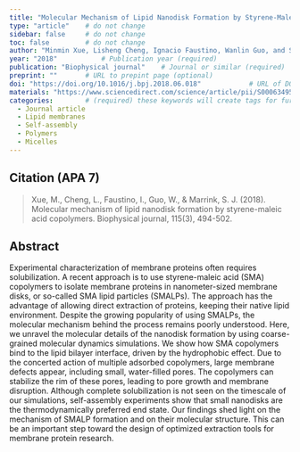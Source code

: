 ```yaml
---
title: "Molecular Mechanism of Lipid Nanodisk Formation by Styrene-Maleic Acid Copolymers"          # Paper title (required)
type: "article"    # do not change
sidebar: false     # do not change
toc: false         # do not change
author: "Minmin Xue, Lisheng Cheng, Ignacio Faustino, Wanlin Guo, and Siewert J. Marrink"         # Paper authors (required)
year: "2018"           # Publication year (required)
publication: "Biophysical journal"    # Journal or similar (required)
preprint: ""       # URL to prepint page (optional)  
doi: "https://doi.org/10.1016/j.bpj.2018.06.018"            # URL of DOI (required)  
materials: "https://www.sciencedirect.com/science/article/pii/S0006349518307215#app2"      # URL to suplementary info (optional)
categories:        # (required) these keywords will create tags for further filtering. 
  - Journal article
  - Lipid membranes
  - Self-assembly
  - Polymers
  - Micelles
---
```


<!-- 
The info below is just an example. 

Both fields are required and they have to be replaced with the respective info for each paper. 

Please notice the `> ` symbol before the citation, it gives it additional styling.  
-->

## Citation (APA 7)      

> Xue, M., Cheng, L., Faustino, I., Guo, W., & Marrink, S. J. (2018). Molecular mechanism of lipid nanodisk formation by styrene-maleic acid copolymers. Biophysical journal, 115(3), 494-502.

## Abstract

Experimental characterization of membrane proteins often requires solubilization. A recent approach is to use styrene-maleic acid (SMA) copolymers to isolate membrane proteins in nanometer-sized membrane disks, or so-called SMA lipid particles (SMALPs). The approach has the advantage of allowing direct extraction of proteins, keeping their native lipid environment. Despite the growing popularity of using SMALPs, the molecular mechanism behind the process remains poorly understood. Here, we unravel the molecular details of the nanodisk formation by using coarse-grained molecular dynamics simulations. We show how SMA copolymers bind to the lipid bilayer interface, driven by the hydrophobic effect. Due to the concerted action of multiple adsorbed copolymers, large membrane defects appear, including small, water-filled pores. The copolymers can stabilize the rim of these pores, leading to pore growth and membrane disruption. Although complete solubilization is not seen on the timescale of our simulations, self-assembly experiments show that small nanodisks are the thermodynamically preferred end state. Our findings shed light on the mechanism of SMALP formation and on their molecular structure. This can be an important step toward the design of optimized extraction tools for membrane protein research.